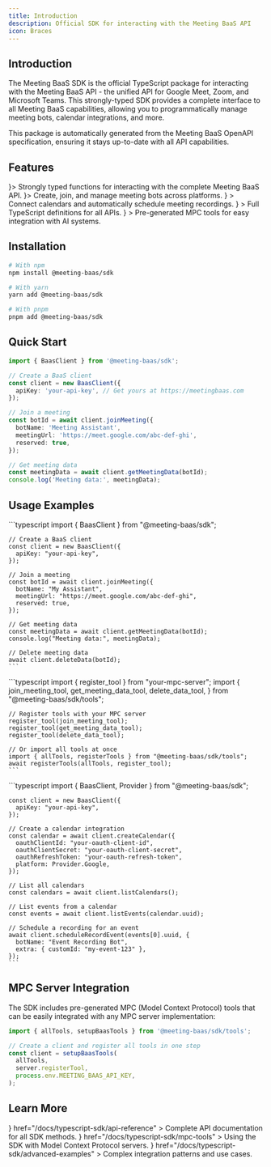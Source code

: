```yaml
---
title: Introduction
description: Official SDK for interacting with the Meeting BaaS API
icon: Braces
---
```


## Introduction

The Meeting BaaS SDK is the official TypeScript package for interacting with the Meeting BaaS API - the unified API for Google Meet, Zoom, and Microsoft Teams. This strongly-typed SDK provides a complete interface to all Meeting BaaS capabilities, allowing you to programmatically manage meeting bots, calendar integrations, and more.

This package is automatically generated from the Meeting BaaS OpenAPI specification, ensuring it stays up-to-date with all API capabilities.

## Features

<Cards>
  <Card title="BaaS API Client" icon={<Code className="text-blue-400" />}>
    Strongly typed functions for interacting with the complete Meeting BaaS API.
  </Card>
  <Card title="Bot Management" icon={<Bot className="text-green-400" />}>
    Create, join, and manage meeting bots across platforms.
  </Card>
  <Card
    title="Calendar Integration"
    icon={<Calendar className="text-purple-400" />}
  >
    Connect calendars and automatically schedule meeting recordings.
  </Card>
  <Card
    title="TypeScript Support"
    icon={<FileType className="text-orange-400" />}
  >
    Full TypeScript definitions for all APIs.
  </Card>
  <Card
    title="MPC Tool Integration"
    icon={<Wrench className="text-yellow-400" />}
  >
    Pre-generated MPC tools for easy integration with AI systems.
  </Card>
</Cards>

## Installation

```bash
# With npm
npm install @meeting-baas/sdk

# With yarn
yarn add @meeting-baas/sdk

# With pnpm
pnpm add @meeting-baas/sdk
```

## Quick Start

```typescript
import { BaasClient } from '@meeting-baas/sdk';

// Create a BaaS client
const client = new BaasClient({
  apiKey: 'your-api-key', // Get yours at https://meetingbaas.com
});

// Join a meeting
const botId = await client.joinMeeting({
  botName: 'Meeting Assistant',
  meetingUrl: 'https://meet.google.com/abc-def-ghi',
  reserved: true,
});

// Get meeting data
const meetingData = await client.getMeetingData(botId);
console.log('Meeting data:', meetingData);
```

## Usage Examples

<Tabs>
  <Tab title="Basic Usage" value="basic">
    ```typescript
    import { BaasClient } from "@meeting-baas/sdk";

    // Create a BaaS client
    const client = new BaasClient({
      apiKey: "your-api-key",
    });

    // Join a meeting
    const botId = await client.joinMeeting({
      botName: "My Assistant",
      meetingUrl: "https://meet.google.com/abc-def-ghi",
      reserved: true,
    });

    // Get meeting data
    const meetingData = await client.getMeetingData(botId);
    console.log("Meeting data:", meetingData);

    // Delete meeting data
    await client.deleteData(botId);
    ```

  </Tab>
  <Tab title="Using MPC Tools" value="mpc">
    ```typescript
    import { register_tool } from "your-mpc-server";
    import {
      join_meeting_tool,
      get_meeting_data_tool,
      delete_data_tool,
    } from "@meeting-baas/sdk/tools";

    // Register tools with your MPC server
    register_tool(join_meeting_tool);
    register_tool(get_meeting_data_tool);
    register_tool(delete_data_tool);

    // Or import all tools at once
    import { allTools, registerTools } from "@meeting-baas/sdk/tools";
    await registerTools(allTools, register_tool);
    ```

  </Tab>
  <Tab title="Calendar Integration" value="calendar">
    ```typescript
    import { BaasClient, Provider } from "@meeting-baas/sdk";

    const client = new BaasClient({
      apiKey: "your-api-key",
    });

    // Create a calendar integration
    const calendar = await client.createCalendar({
      oauthClientId: "your-oauth-client-id",
      oauthClientSecret: "your-oauth-client-secret",
      oauthRefreshToken: "your-oauth-refresh-token",
      platform: Provider.Google,
    });

    // List all calendars
    const calendars = await client.listCalendars();

    // List events from a calendar
    const events = await client.listEvents(calendar.uuid);

    // Schedule a recording for an event
    await client.scheduleRecordEvent(events[0].uuid, {
      botName: "Event Recording Bot",
      extra: { customId: "my-event-123" },
    });
    ```

  </Tab>
</Tabs>

## MPC Server Integration

The SDK includes pre-generated MPC (Model Context Protocol) tools that can be easily integrated with any MPC server implementation:

```typescript
import { allTools, setupBaasTools } from '@meeting-baas/sdk/tools';

// Create a client and register all tools in one step
const client = setupBaasTools(
  allTools,
  server.registerTool,
  process.env.MEETING_BAAS_API_KEY,
);
```

## Learn More

<Cards>
  <Card
    title="API Reference"
    icon={<FileText />}
    href="/docs/typescript-sdk/api-reference"
  >
    Complete API documentation for all SDK methods.
  </Card>
  <Card
    title="MPC Tools"
    icon={<Wrench />}
    href="/docs/typescript-sdk/mpc-tools"
  >
    Using the SDK with Model Context Protocol servers.
  </Card>
  <Card
    title="Advanced Examples"
    icon={<Code />}
    href="/docs/typescript-sdk/advanced-examples"
  >
    Complex integration patterns and use cases.
  </Card>
</Cards>
